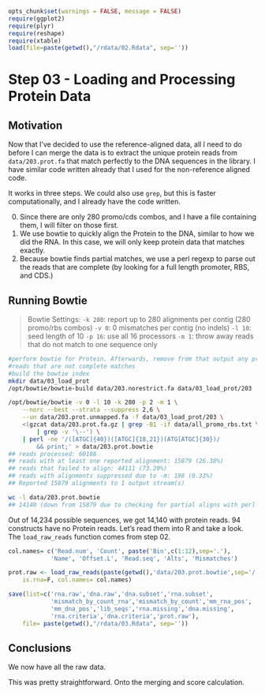 <link href="http://kevinburke.bitbucket.org/markdowncss/markdown.css" rel="stylesheet"></link>
``` r
opts_chunk$set(warnings = FALSE, message = FALSE)
require(ggplot2)
require(plyr)
require(reshape)
require(xtable)
load(file=paste(getwd(),"/rdata/02.Rdata", sep=''))
```

# Step 03 - Loading and Processing Protein Data

## Motivation

Now that I've decided to use the reference-aligned data, all I need to do before I can merge the data is to extract the unique protein reads from `data/203.prot.fa` that match perfectly to the DNA sequences in the library. I have similar code written already that I used for the non-reference aligned code.

It works in three steps. We could also use `grep`, but this is faster computationally, and I already have the code written.

0. Since there are only 280 promo/cds combos, and I have a file containing
them, I will filter on those first. 
1. We use bowtie to quickly align the Protein to the DNA, similar to how we did the RNA. In this case, we will only keep protein data that matches exactly. 
2. Because bowtie finds partial matches, we use a perl regexp to parse out the reads that are complete (by looking for a full length promoter, RBS, and CDS.)

## Running Bowtie

>Bowtie Settings:
    `-k 280`: report up to 280 alignments per contig (280 promo/rbs combos)
    `-v 0`: 0 mismatches per contig (no indels)
    `-l 10`: seed length of 10
    `-p 16`: use all 16 processors
    `-m 1`: throw away reads that do not match to one sequence only

```bash
#perform bowtie for Protein. Afterwards, remove from that output any protein
#reads that are not complete matches
#build the bowtie index
mkdir data/03_load_prot
/opt/bowtie/bowtie-build data/203.norestrict.fa data/03_load_prot/203

/opt/bowtie/bowtie -v 0 -l 10 -k 280 -p 2 -m 1 \
    --norc --best --strata --suppress 2,6 \
    --un data/203.prot.unmapped.fa -f data/03_load_prot/203 \
    <(gzcat data/203.prot.fa.gz | grep -B1 -if data/all_promo_rbs.txt \
        | grep -v '\--') \
    | perl -ne '/([ATGC]{40})([ATGC]{18,21})(ATG[ATGC]{30})/ 
        && print;' > data/203.prot.bowtie
## reads processed: 60188
## reads with at least one reported alignment: 15879 (26.38%)
## reads that failed to align: 44111 (73.29%)
## reads with alignments suppressed due to -m: 198 (0.33%)
## Reported 15879 alignments to 1 output stream(s)

wc -l data/203.prot.bowtie
## 14140 (down from 15879 due to checking for partial aligns with perl pipe)
```

Out of 14,234 possible sequences, we got 14,140 with protein reads. 94 constructs have no Protein reads.  Let's read them into R and take a look. The `load_raw_reads` function comes from step 02.

```r
col.names= c('Read.num', 'Count', paste('Bin',c(1:12),sep='.'),
            'Name', 'Offset.L', 'Read.seq', 'Alts', 'Mismatches')

prot.raw <- load_raw_reads(paste(getwd(),'data/203.prot.bowtie',sep='/'), 
    is.rna=F, col.names= col.names)
```

```r
save(list=c('rna.raw','dna.raw','dna.subset','rna.subset',
            'mismatch_by_count_rna','mismatch_by_count','mm_rna_pos',
            'mm_dna_pos','lib_seqs','rna.missing','dna.missing',
            'rna.criteria','dna.criteria','prot.raw'),
    file= paste(getwd(),"/rdata/03.Rdata", sep=''))
```

## Conclusions

We now have all the raw data. 

This was pretty straightforward. Onto the merging and score calculation.
